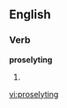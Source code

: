==English==

{{rfp}}

===Verb===
'''proselyting'''

# {{present participle of|[[proselyte]]}}

[[vi:proselyting]]